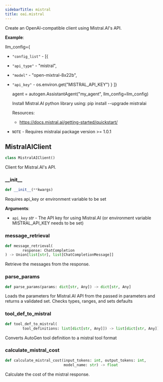 ```yaml
---
sidebarTitle: mistral
title: oai.mistral
---
```


Create an OpenAI-compatible client using Mistral.AI's API.

**Example**:

  llm_config=\{
- `"config_list"` - [\{
- `"api_type"` - "mistral",
- `"model"` - "open-mixtral-8x22b",
- `"api_key"` - os.environ.get("MISTRAL_API_KEY")
  }
  ]}
  
  agent = autogen.AssistantAgent("my_agent", llm_config=llm_config)
  
  Install Mistral.AI python library using: pip install --upgrade mistralai
  
  Resources:
  - https://docs.mistral.ai/getting-started/quickstart/
  
- `NOTE` - Requires mistralai package version >= 1.0.1

## MistralAIClient

```python
class MistralAIClient()
```

Client for Mistral.AI's API.

### \_\_init\_\_

```python
def __init__(**kwargs)
```

Requires api_key or environment variable to be set

**Arguments**:

- `api_key` _str_ - The API key for using Mistral.AI (or environment variable MISTRAL_API_KEY needs to be set)

### message\_retrieval

```python
def message_retrieval(
        response: ChatCompletion
) -> Union[list[str], list[ChatCompletionMessage]]
```

Retrieve the messages from the response.

### parse\_params

```python
def parse_params(params: dict[str, Any]) -> dict[str, Any]
```

Loads the parameters for Mistral.AI API from the passed in parameters and returns a validated set. Checks types, ranges, and sets defaults

### tool\_def\_to\_mistral

```python
def tool_def_to_mistral(
        tool_definitions: list[dict[str, Any]]) -> list[dict[str, Any]]
```

Converts AutoGen tool definition to a mistral tool format

### calculate\_mistral\_cost

```python
def calculate_mistral_cost(input_tokens: int, output_tokens: int,
                           model_name: str) -> float
```

Calculate the cost of the mistral response.

